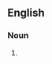{{also|æstheticisms}}

==English==

===Noun===
{{head|en|noun form}}

# {{plural of|en|aestheticism}}